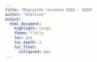 ```yaml
---
title: "Migración reciente 2015 - 2020"
author: "Gráficos"
output:
  html_document:
    highlight: tango
    theme: flatly
    toc: yes
    toc_depth: 2
    toc_float:
      collapsed: yes
---
```



